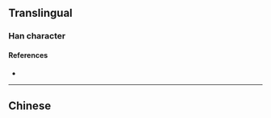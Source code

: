 {{character info/new}}
{{also|濱}}
==Translingual==
{{Han simplified forms|濱|浜|滨}}

===Han character===
{{Han char|rn=85|rad=水|as=10|sn=13|four=|canj=EJOC|ids=⿰氵宾}}

====References====
* {{Han ref|kx=0643.241|hdz=31708.040|uh=6EE8|ud=28392}}

----

==Chinese==
{{zh-see|濱}}